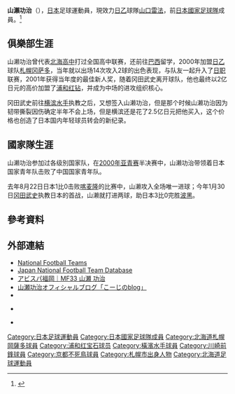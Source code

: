{{Infobox football biography
|name=山瀨功治
|image=
|fullname=山瀨功治
|birth_date={{Birth date and age|1981|9|22}}
|cityofbirth=[[北海道|北海道]][[札幌市|札幌市]]
|countryofbirth={{JPN}}
|height=1.73 m
|position=[[中場|中場]]
|currentclub= [[山口雷法|山口雷法]]
|clubnumber=
|years1=1999–2002
|clubs1=[[札幌岡薩多|札幌岡薩多]]
|caps1=52
|goals1=9
|years2=2003–2004
|clubs2=[[浦和紅鑽|浦和紅鑽]]
|caps2=42
|goals2=11
|years3=2005–2010
|clubs3=[[橫濱水手|橫濱水手]]
|caps3=157
|goals3=32
|years4=2011–2012
|clubs4=[[川崎前鋒|川崎前鋒]]
|caps4=33
|goals4=8
|years5=2013–2016
|clubs5=[[京都不死鳥|京都不死鳥]]
|caps5=128
|goals5=19
|years6=2017–2018
|clubs6=[[福岡黃蜂|福岡黃蜂]]
|caps6=69
|goals6=7
|years7=2019–2021
|clubs7=[[愛媛FC|愛媛FC]]
|caps7=97
|goals7=6
|years8=2022–
|clubs8=[[山口雷法|山口雷法]]
|caps8=0
|goals8=0
|nationalyears1=2000–2001
|nationalteam1=[[日本20歲以下足球代表隊|日本U-20]]
|nationalcaps1=10
|nationalgoals1=5
|nationalyears2=2004
|nationalteam2=[[日本23歲以下足球代表隊|日本U-23]]
|nationalcaps2=2
|nationalgoals2=0
|nationalyears3=2006–2010
|nationalteam3=[[日本國家足球隊|日本]]
|nationalcaps3=13
|nationalgoals3=5
| pcupdate       = 2022年1月7日
| ntupdate       = 2010年4月7日
}}
'''山瀨功治'''（{{Bd|1981年|9月22日||}}），[[日本|日本]]足球運動員，現效力[[日本職業足球乙級聯賽|日乙]]球隊[[山口雷法|山口雷法]]，前[[日本國家足球隊|日本國家足球隊]]成員。<ref>{{J.League player}}</ref>

==俱樂部生涯==
山濑功治曾代表[[北海高中|北海高中]]打过全国高中联赛，还前往[[巴西|巴西]]留学，2000年加盟[[日乙|日乙]]球队[[札幌冈萨多|札幌冈萨多]]，当年就以出场14次攻入2球的出色表现，与队友一起升入了[[日职|日职]]联赛，2001年获得当年度的最佳新人奖，随着冈田武史离开球队，他也最终以2亿日元的高价加盟了[[浦和红钻|浦和红钻]]，并成为中场的进攻组织核心。

冈田武史前往[[横滨水手|横滨水手]]执教之后，又想签入山濑功治，但是那个时候山濑功治因为韧带撕裂因伤确定半年不会上场，但是横滨还是花了2.5亿日元把他买入，这个价格也创造了日本国内年轻球员转会的新纪录。

==國家隊生涯==
山濑功治参加过各级別国家队，在[[2000年亚青赛|2000年亚青赛]]半决赛中，山濑功治带领着日本国家青年队击败了中国国家青年队。

去年8月22日日本1比0击败[[喀麦隆国家足球队|喀麦隆]]的比赛中，山濑攻入全场唯一进球；今年1月30日[[冈田武史|冈田武史]]执教日本的首战，山濑就打进两球，助日本3比0完胜[[波斯尼亚和黑塞哥维那国家足球队|波黑]]。

==參考資料==
{{Reflist}}

==外部連結==
*[http://www.national-football-teams.com/v2/player.php?id=15780 National Football Teams] {{Wayback|url=http://www.national-football-teams.com/v2/player.php?id=15780 |date=20121009175152 }}
*[https://web.archive.org/web/20160128185546/http://www.japannationalfootballteam.com/en/players/yamase_koji.html Japan National Football Team Database]
* [http://www.avispa.co.jp/club-info/mf33yamase アビスパ福岡｜MF33 山瀬 功治] {{Wayback|url=http://www.avispa.co.jp/club-info/mf33yamase |date=20180711192631 }}
* [https://ameblo.jp/miraclekoji/ 山瀬功治オフィシャルブログ「こーじのblog」] {{Wayback|url=https://ameblo.jp/miraclekoji/ |date=20171122194515 }}
* {{Twitter|yamasekoji0922|山瀬功治}}
* {{FIFA player|180929}} {{en icon}}
* {{NFT player | pid = 15132}} {{en icon}}

{{2001年世界青年錦標賽日本参赛名单}}

[[Category:日本足球運動員|Category:日本足球運動員]]
[[Category:日本國家足球隊成員|Category:日本國家足球隊成員]]
[[Category:北海道札幌岡薩多球員|Category:北海道札幌岡薩多球員]]
[[Category:浦和红宝石球员|Category:浦和红宝石球员]]
[[Category:橫濱水手球員|Category:橫濱水手球員]]
[[Category:川崎前鋒球員|Category:川崎前鋒球員]]
[[Category:京都不死鳥球員|Category:京都不死鳥球員]]
[[Category:札幌市出身人物|Category:札幌市出身人物]]
[[Category:北海道足球運動員|Category:北海道足球運動員]]